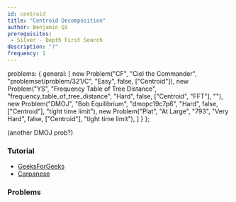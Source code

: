 ```yaml
---
id: centroid
title: "Centroid Decomposition"
author: Benjamin Qi
prerequisites: 
 - Silver - Depth First Search
description: "?"
frequency: 1
---
```



  problems: {
    general: [
      new Problem("CF", "Ciel the Commander", "problemset/problem/321/C", "Easy", false, ["Centroid"]),
      new Problem("YS", "Frequency Table of Tree Distance", "frequency_table_of_tree_distance", "Hard", false, ["Centroid", "FFT"], ""),
      new Problem("DMOJ", "Bob Equilibrium", "dmopc19c7p6", "Hard", false, ["Centroid"], "tight time limit"),
      new Problem("Plat", "At Large", "793", "Very Hard", false, ["Centroid"], "tight time limit"),
    ]
  }
};

(another DMOJ prob?)

### Tutorial

 - [GeeksForGeeks](http://www.geeksforgeeks.org/centroid-decomposition-of-tree/)
 - [Carpanese](https://medium.com/carpanese/an-illustrated-introduction-to-centroid-decomposition-8c1989d53308)

### Problems

<problems-list problems={metadata.problems.general} />